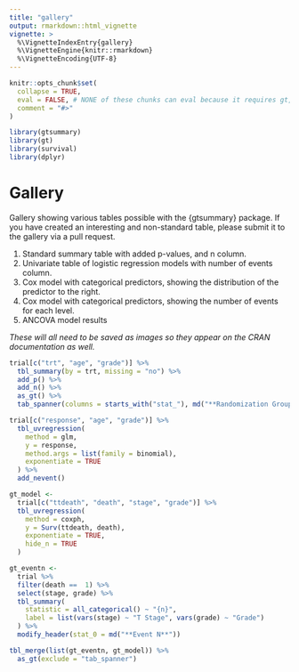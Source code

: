 ```yaml
---
title: "gallery"
output: rmarkdown::html_vignette
vignette: >
  %\VignetteIndexEntry{gallery}
  %\VignetteEngine{knitr::rmarkdown}
  %\VignetteEncoding{UTF-8}
---
```


```r
knitr::opts_chunk$set(
  collapse = TRUE,
  eval = FALSE, # NONE of these chunks can eval because it requires gt, and they won't run on CRAN
  comment = "#>"
)
```

```r
library(gtsummary)
library(gt)
library(survival)
library(dplyr)
```

# Gallery

Gallery showing various tables possible with the {gtsummary} package.  If you have created an interesting and non-standard table, please submit it to the gallery via a pull request.

1. Standard summary table with added p-values, and n column.
1. Univariate table of logistic regression models with number of events column.
1. Cox model with categorical predictors, showing the distribution of the predictor to the right.
1. Cox model with categorical predictors, showing the number of events for each level.
1. ANCOVA model results

*These will all need to be saved as images so they appear on the CRAN documentation as well.*

```r
trial[c("trt", "age", "grade")] %>%
  tbl_summary(by = trt, missing = "no") %>%
  add_p() %>%
  add_n() %>%
  as_gt() %>%
  tab_spanner(columns = starts_with("stat_"), md("**Randomization Group**"))
```

```r
trial[c("response", "age", "grade")] %>%
  tbl_uvregression(
    method = glm,
    y = response, 
    method.args = list(family = binomial),
    exponentiate = TRUE
  ) %>%
  add_nevent()
```

```r
gt_model <-
  trial[c("ttdeath", "death", "stage", "grade")] %>%
  tbl_uvregression(
    method = coxph,
    y = Surv(ttdeath, death), 
    exponentiate = TRUE,
    hide_n = TRUE
  )

gt_eventn <-
  trial %>%
  filter(death ==  1) %>%
  select(stage, grade) %>%
  tbl_summary(
    statistic = all_categorical() ~ "{n}",
    label = list(vars(stage) ~ "T Stage", vars(grade) ~ "Grade")
  ) %>%
  modify_header(stat_0 = md("**Event N**"))

tbl_merge(list(gt_eventn, gt_model)) %>%
  as_gt(exclude = "tab_spanner")
```


